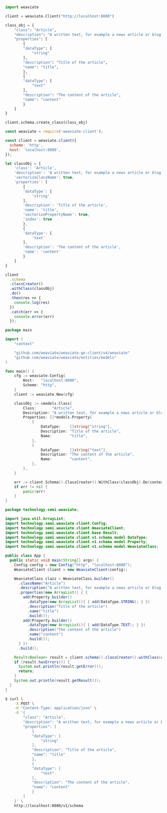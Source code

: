 
<Tabs groupId="languages">
<TabItem value="py" label="Python">

```python
import weaviate

client = weaviate.Client("http://localhost:8080")

class_obj = {
    "class": "Article",
    "description": "A written text, for example a news article or blog post",
    "properties": [
        {
        "dataType": [
            "string"
        ],
        "description": "Title of the article",
        "name": "title",
        },
        {
        "dataType": [
            "text"
        ],
        "description": "The content of the article",
        "name": "content"
        }
    ]
}

client.schema.create_class(class_obj)
```

</TabItem>
<TabItem value="js" label="JavaScript">

```js
const weaviate = require('weaviate-client');

const client = weaviate.client({
  scheme: 'http',
  host: 'localhost:8080',
});

let classObj = {
    'class': 'Article',
    'description': 'A written text, for example a news article or blog post',
    'vectorizeClassName': true,
    'properties': [
        {
        'dataType': [
            'string'
        ],
        'description': 'Title of the article',
        'name': 'title',
        'vectorizePropertyName': true,
        'index': true
        },
        {
        'dataType': [
            'text'
        ],
        'description': 'The content of the article',
        'name': 'content'
        }
    ]
}

client
  .schema
  .classCreator()
  .withClass(classObj)
  .do()
  .then(res => {
    console.log(res)
  })
  .catch(err => {
    console.error(err)
  });
```

</TabItem>
<TabItem value="go" label="Go">

```go
package main

import (
    "context"

    "github.com/weaviate/weaviate-go-client/v4/weaviate"
    "github.com/weaviate/weaviate/entities/models"
)

func main() {
    cfg := weaviate.Config{
        Host:   "localhost:8080",
        Scheme: "http",
    }
    client := weaviate.New(cfg)

    classObj := &models.Class{
        Class:       "Article",
        Description: "A written text, for example a news article or blog post",
        Properties: []*models.Property{
            {
                DataType:    []string{"string"},
                Description: "Title of the article",
                Name:        "title",
            },
            {
                DataType:    []string{"text"},
                Description: "The content of the article",
                Name:        "content",
            },
        },
    }

    err := client.Schema().ClassCreator().WithClass(classObj).Do(context.Background())
    if err != nil {
        panic(err)
    }
}
```

</TabItem>
<TabItem value="java" label="Java">

```java
package technology.semi.weaviate;

import java.util.ArrayList;
import technology.semi.weaviate.client.Config;
import technology.semi.weaviate.client.WeaviateClient;
import technology.semi.weaviate.client.base.Result;
import technology.semi.weaviate.client.v1.schema.model.DataType;
import technology.semi.weaviate.client.v1.schema.model.Property;
import technology.semi.weaviate.client.v1.schema.model.WeaviateClass;

public class App {
  public static void main(String[] args) {
    Config config = new Config("http", "localhost:8080");
    WeaviateClient client = new WeaviateClient(config);

    WeaviateClass clazz = WeaviateClass.builder()
      .className("Article")
      .description("A written text, for example a news article or blog post")
      .properties(new ArrayList() { {
        add(Property.builder()
          .dataType(new ArrayList(){ { add(DataType.STRING); } })
          .description("Title of the article")
          .name("title")
          .build());
        add(Property.builder()
          .dataType(new ArrayList(){ { add(DataType.TEXT); } })
          .description("The content of the article")
          .name("content")
          .build());
      } })
      .build();

    Result<Boolean> result = client.schema().classCreator().withClass(clazz).run();
    if (result.hasErrors()) {
      System.out.println(result.getError());
      return;
    }
    System.out.println(result.getResult());
  }
}
```

</TabItem>
<TabItem value="curl" label="Curl">

```bash
$ curl \
    -X POST \
    -H "Content-Type: application/json" \
    -d '{
        "class": "Article",
        "description": "A written text, for example a news article or blog post",
        "properties": [
            {
            "dataType": [
                "string"
            ],
            "description": "Title of the article",
            "name": "title"
            },
            {
            "dataType": [
                "text"
            ],
            "description": "The content of the article",
            "name": "content"
            }
        ]
    }' \
    http://localhost:8080/v1/schema
```

</TabItem>
</Tabs>